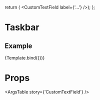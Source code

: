 
  return (
    <CustomTextField
    label={'...'}
  />);
};

<Meta
  title='Components/CustomTextField'
  component={CustomTextField}
/>

# Taskbar
<Description of={CustomTextField}/>


## Example
<Canvas>
  <Story name='CustomTextField'>
    {Template.bind({})}
  </Story>
</Canvas>

# Props
<ArgsTable story={'CustomTextField'} />